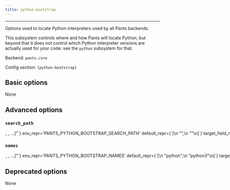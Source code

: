 ```yaml
---
title: python-bootstrap
---
```



---

Options used to locate Python interpreters used by all Pants backends.

This subsystem controls where and how Pants will locate Python, but beyond that it does not control which Python interpreter versions are actually used for your code: see the `python` subsystem for that.

Backend: <span className="color--primary">`pants.core`</span>

Config section: <span className="color--primary">`[python-bootstrap]`</span>

<span className={styles.options}>

## Basic options
None

## Advanced options

### `search_path`

<Option
  cli_repr={`--python-bootstrap-search-path="[<binary-paths>, <binary-paths>, ...]"`}
  env_repr='PANTS_PYTHON_BOOTSTRAP_SEARCH_PATH'
  default_repr={`[\n  "<PYENV>",\n  "<PATH>"\n]`}
  target_field_name='python_bootstrap_search_path'
>
A list of paths to search for Python interpreters.

Which interpeters are actually used from these paths is context-specific: the Python backend selects interpreters using options on the `python` subsystem, in particular, the `[python].interpreter_constraints` option.

You can specify absolute paths to interpreter binaries and/or to directories containing interpreter binaries. The order of entries does not matter.

The following special strings are supported:

For all runtime environment types:

* `<PATH>`, the contents of the PATH env var

When the environment is a `local_environment` target:

* `<ASDF>`, all Python versions currently configured by ASDF `(asdf shell, ${HOME}/.tool-versions)`, with a fallback to all installed versions
* `<ASDF_LOCAL>`, the ASDF interpreter with the version in BUILD_ROOT/.tool-versions
* `<PYENV>`, all Python versions under $(pyenv root)/versions
* `<PYENV_LOCAL>`, the Pyenv interpreter with the version in BUILD_ROOT/.python-version
* `<PEXRC>`, paths in the PEX_PYTHON_PATH variable in /etc/pexrc or ~/.pexrc
</Option>

### `names`

<Option
  cli_repr={`--python-bootstrap-names="[<python-binary-names>, <python-binary-names>, ...]"`}
  env_repr='PANTS_PYTHON_BOOTSTRAP_NAMES'
  default_repr={`[\n  "python",\n  "python3"\n]`}
  target_field_name='python_bootstrap_names'
>
The names of Python binaries to search for. See the `--search-path` option to influence where interpreters are searched for.

This does not impact which Python interpreter is used to run your code, only what is used to run internal tools.
</Option>

## Deprecated options

None

</span>